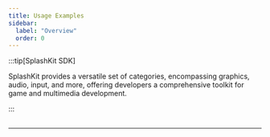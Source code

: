 ```yaml
---
title: Usage Examples
sidebar:
  label: "Overview"
  order: 0
---
```




:::tip[SplashKit SDK]

SplashKit provides a versatile set of categories, encompassing graphics, audio, input, and more, offering developers a comprehensive toolkit for game and multimedia development.

:::

<ExamplesList>
</ExamplesList>

## <span style="display:none;">.</span>

---

### <span style="display:none;">..</span>

<LinkCard
    title="Contributing Guide"
    description="For more information about how to contribute to SplashKit's Usage Examples"
    href="/usage-examples/contributing"
/>
